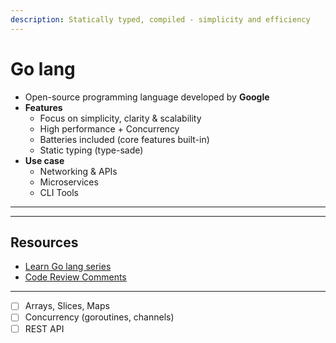 ```yaml
---
description: Statically typed, compiled - simplicity and efficiency
---
```


# Go lang

- Open-source programming language developed by **Google**
- **Features**
  - Focus on simplicity, clarity & scalability
  - High performance + Concurrency
  - Batteries included (core features built-in)
  - Static typing (type-sade)
- **Use case**
  - Networking & APIs
  - Microservices
  - CLI Tools




<Setting />
<Basic />
<Function />
<Flow />
<File />
<Struct />

---

<Package />

---

<Pointer />
<Interface />
<Generics />
<Concurrency />
<Testing />

## Resources

- [Learn Go lang series](https://golangbot.com/learn-golang-series/)
- [Code Review Comments](https://go.dev/wiki/CodeReviewComments)

---

- [ ] Arrays, Slices, Maps
- [ ] Concurrency (goroutines, channels)
- [ ] REST API
